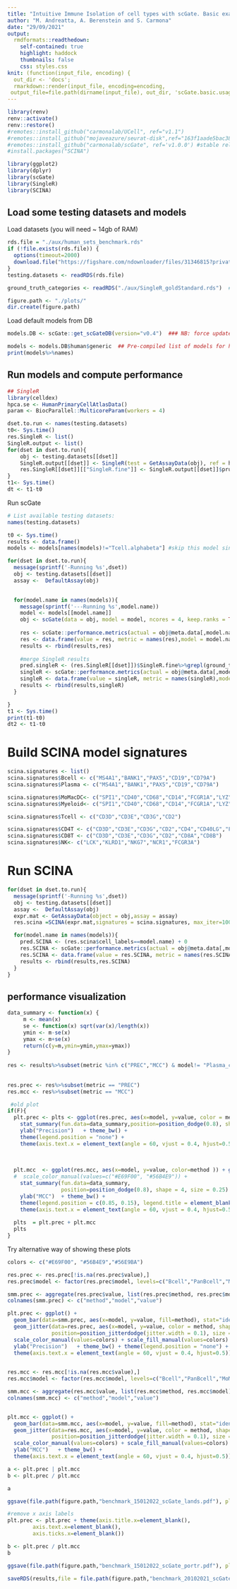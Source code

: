 ```yaml
---
title: "Intuitive Immune Isolation of cell types with scGate. Basic examples"
author: "M. Andreatta, A. Berenstein and S. Carmona"
date: "29/09/2021"
output:
  rmdformats::readthedown:
    self-contained: true
    highlight: haddock
    thumbnails: false
    css: styles.css
knit: (function(input_file, encoding) {
  out_dir <- 'docs';
  rmarkdown::render(input_file, encoding=encoding,
 output_file=file.path(dirname(input_file), out_dir, 'scGate.basic.usage.html'))})
---
```



```r
library(renv)
renv::activate()
renv::restore()
#remotes::install_github("carmonalab/UCell", ref="v1.1")
#remotes::install_github("mojaveazure/seurat-disk",ref="163f1aade5bac38ed1e9e9c912283a7e74781610")
#remotes::install_github("carmonalab/scGate", ref='v1.0.0') #stable release
#install.packages("SCINA")

library(ggplot2)
library(dplyr)
library(scGate)
library(SingleR)
library(SCINA)
```

## Load some testing datasets and models

Load datasets (you will need ~ 14gb of RAM)
```r
rds.file = "./aux/human_sets_benchmark.rds"
if (!file.exists(rds.file)) {
  options(timeout=2000)
  download.file("https://figshare.com/ndownloader/files/31346815?private_link=7d4d9376a3bbdb17bc00", rds.file)
}
testing.datasets <- readRDS(rds.file) 

ground_truth_categories <- readRDS("./aux/SingleR_goldStandard.rds")  #Load an object containing stardard cell type annotations - to allow comparing different methods

figure.path <- "./plots/"
dir.create(figure.path)

```

Load default models from DB
```r
models.DB <- scGate::get_scGateDB(version="v0.4")  ### NB: force update will make results non-reproducible. We must specify a tag for download, or alternatively include the set of models in the repo

models <- models.DB$human$generic  ## Pre-compiled list of models for human cell types
print(models%>%names)

```


## Run models and compute performance

```r
## SingleR
library(celldex)
hpca.se <- HumanPrimaryCellAtlasData() 
param <- BiocParallel::MulticoreParam(workers = 4)

dset.to.run <- names(testing.datasets)
t0<- Sys.time()
res.SingleR <- list()
SingleR.output <- list()
for(dset in dset.to.run){
    obj <- testing.datasets[[dset]]
    SingleR.output[[dset]] <- SingleR(test = GetAssayData(obj), ref = hpca.se,labels = hpca.se$label.fine, BPPARAM=param)
    res.SingleR[[dset]][["SingleR.fine"]] <- SingleR.output[[dset]]$pruned.labels
}
t1<- Sys.time()
dt <- t1-t0
```


Run scGate
```r
# List available testing datasets:
names(testing.datasets)

t0 <- Sys.time()
results <- data.frame()
models <- models[names(models)!="Tcell.alphabeta"] #skip this model since there is no equivalent class in hpca for SingleR

for(dset in dset.to.run){
  message(sprintf('-Running %s',dset))
  obj <- testing.datasets[[dset]]
  assay <-  DefaultAssay(obj)
  

  for(model.name in names(models)){
    message(sprintf('---Running %s',model.name))
    model <- models[[model.name]]
    obj <- scGate(data = obj, model = model, ncores = 4, keep.ranks = TRUE, output.col.name = paste0('is.pure.',model.name), assay = assay)
    
    res <- scGate::performance.metrics(actual = obj@meta.data[,model.name], pred = obj@meta.data[,paste0("is.pure.",model.name)] == "Pure")
    res <- data.frame(value = res, metric = names(res),model = model.name,dataset = dset,method = "scGate")
    results <- rbind(results,res)
    
    #merge SingleR results
    pred.singleR <- (res.SingleR[[dset]])$SingleR.fine%>%grepl(ground_truth_categories$hpca_categories[[model.name]],.)+0
    singleR <- scGate::performance.metrics(actual = obj@meta.data[,model.name], pred = pred.singleR == 1)
    singleR <- data.frame(value = singleR, metric = names(singleR),model = model.name,dataset = dset,method = 'SingleR')
    results <- rbind(results,singleR)
  }

}
t1 <- Sys.time()
print(t1-t0)
dt2 <- t1-t0
```

# Build SCINA model signatures 
```r
scina.signatures <- list()
scina.signatures$Bcell <- c("MS4A1","BANK1","PAX5","CD19","CD79A") 
scina.signatures$Plasma <- c("MS4A1","BANK1","PAX5","CD19","CD79A") 

scina.signatures$MoMacDC<- c("SPI1","CD40","CD68","CD14","FCGR1A","LYZ","CSF1R","MSR1","MAFB","CD300E")
scina.signatures$Myeloid<- c("SPI1","CD40","CD68","CD14","FCGR1A","LYZ","CSF1R","MSR1","MAFB","CD300E","CSF3R","FCGR3B")

scina.signatures$Tcell <- c("CD3D","CD3E","CD3G","CD2")

scina.signatures$CD4T <- c("CD3D","CD3E","CD3G","CD2","CD4","CD40LG","FOXP3")
scina.signatures$CD8T <- c("CD3D","CD3E","CD3G","CD2","CD8A","CD8B")
scina.signatures$NK<- c("LCK","KLRD1","NKG7","NCR1","FCGR3A")
```

# Run SCINA
```r

for(dset in dset.to.run){
  message(sprintf('-Running %s',dset))
  obj <- testing.datasets[[dset]]
  assay <-  DefaultAssay(obj)
  expr.mat <- GetAssayData(object = obj,assay = assay)
  res.scina =SCINA(expr.mat,signatures = scina.signatures, max_iter=100,convergence_n=10,convergence_rate=0.99,sensitivity_cutoff=0.9,rm_overlap=F)

  for(model.name in names(models)){
    pred.SCINA <- (res.scina$cell_labels==model.name) + 0
    res.SCINA <- scGate::performance.metrics(actual = obj@meta.data[,model.name], pred = pred.SCINA == 1)
    res.SCINA <- data.frame(value = res.SCINA, metric = names(res.SCINA),model = model.name,dataset = dset,method = 'SCINA')
    results <- rbind(results,res.SCINA)
  }  
}  
```

## performance visualization


```r
data_summary <- function(x) {
     m <- mean(x)
     se <- function(x) sqrt(var(x)/length(x))
     ymin <- m-se(x)
     ymax <- m+se(x)
     return(c(y=m,ymin=ymin,ymax=ymax))
}
  
res <- results%>%subset(metric %in% c("PREC","MCC") & model!= "Plasma_cell")
  
  
res.prec <- res%>%subset(metric == "PREC")
res.mcc <- res%>%subset(metric == "MCC")
```


```r
 #old plot
if(F){
  plt.prec <- plts <- ggplot(res.prec, aes(x=model, y=value, color = method )) + geom_jitter(position=position_jitterdodge(jitter.width = 0.2), size = 0.4) +
    stat_summary(fun.data=data_summary,position=position_dodge(0.8), shape = 4, size = 0.25) + 
    ylab("Precision")   + theme_bw() +
    theme(legend.position = "none") +
    theme(axis.text.x = element_text(angle = 60, vjust = 0.4, hjust=0.5)) 
    
  
  
  plt.mcc  <- ggplot(res.mcc, aes(x=model, y=value, color=method )) + geom_jitter(position=position_jitterdodge(jitter.width = 0.2), size = 0.4) +
  #  scale_color_manual(values=c("#E69F00", "#56B4E9")) + 
    stat_summary(fun.data=data_summary,  
                 position=position_dodge(0.8), shape = 4, size = 0.25) + 
    ylab("MCC")  + theme_bw() +
    theme(legend.position = c(0.85, 0.15), legend.title = element_blank()) + 
    theme(axis.text.x = element_text(angle = 60, vjust = 0.4, hjust=0.5))
  
  plts  = plt.prec + plt.mcc
  plts
}
```

Try alternative way of showing these plots
```r
colors <- c("#E69F00", "#56B4E9","#56E9BA")

res.prec <- res.prec[!is.na(res.prec$value),]
res.prec$model <- factor(res.prec$model, levels=c("Bcell","PanBcell","MoMacDC","Myeloid","NK","Tcell","CD4T","CD8T"))   #reorder in more intuitive way

smm.prec <- aggregate(res.prec$value, list(res.prec$method, res.prec$model), FUN=mean)
colnames(smm.prec) <- c("method","model","value")

plt.prec <- ggplot() +
  geom_bar(data=smm.prec, aes(x=model, y=value, fill=method), stat="identity", position="dodge", width = 0.75, alpha=0.3) +
  geom_jitter(data=res.prec, aes(x=model, y=value, color = method, shape = dataset), 
              position=position_jitterdodge(jitter.width = 0.1), size = 2) +
  scale_color_manual(values=colors) + scale_fill_manual(values=colors) +
  ylab("Precision")   + theme_bw() + theme(legend.position = "none") +
  theme(axis.text.x = element_text(angle = 60, vjust = 0.4, hjust=0.5)) 
  

res.mcc <- res.mcc[!is.na(res.mcc$value),]
res.mcc$model <- factor(res.mcc$model, levels=c("Bcell","PanBcell","MoMacDC","Myeloid","NK","Tcell","CD4T","CD8T"))   #reorder in more intuitive way

smm.mcc <- aggregate(res.mcc$value, list(res.mcc$method, res.mcc$model), FUN=mean)
colnames(smm.mcc) <- c("method","model","value")


plt.mcc <- ggplot() +
  geom_bar(data=smm.mcc, aes(x=model, y=value, fill=method), stat="identity", position="dodge", width = 0.75, alpha=0.3) +
  geom_jitter(data=res.mcc, aes(x=model, y=value, color = method, shape = dataset), 
              position=position_jitterdodge(jitter.width = 0.1), size = 2) +
  scale_color_manual(values=colors) + scale_fill_manual(values=colors) +
  ylab("MCC")   + theme_bw() +
  theme(axis.text.x = element_text(angle = 60, vjust = 0.4, hjust=0.5)) 

a <- plt.prec | plt.mcc
b <- plt.prec / plt.mcc

a

ggsave(file.path(figure.path,"benchmark_15012022_scGate_lands.pdf"), plot=a, width=9, height=4)

#remove x axis labels
plt.prec <- plt.prec + theme(axis.title.x=element_blank(),
        axis.text.x=element_blank(),
        axis.ticks.x=element_blank())

b <- plt.prec / plt.mcc
b

ggsave(file.path(figure.path,"benchmark_15012022_scGate_portr.pdf"), plot=b, width=6, height=4)

```

```r
saveRDS(results,file = file.path(figure.path,"benchmark_20102021_scGate.rds")) 
```


